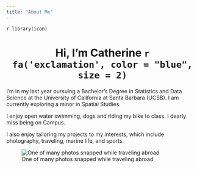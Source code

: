 ```yaml
---
title: "About Me"
---
```


`r library(icon)`
<center>
# Hi, I'm Catherine `r fa('exclamation', color = "blue", size = 2)`

</center>

 I'm in my last year pursuing a Bachelor’s Degree in Statistics and Data Science at the University of California at Santa Barbara (UCSB).  I am currently exploring a minor in Spatial Studies.

I enjoy open water swimming, dogs and riding my bike to class. I dearly miss being on Campus.

I also enjoy tailoring my projects to my interests, which include photography, traveling, marine life, and sports.

![One of many photos snapped while traveling abroad](img/OsakaCaslteLookout.jpg)